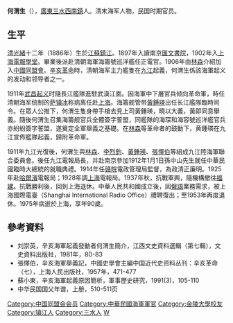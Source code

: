 '''何渭生'''（{{bd|1886年||1975年|}}），[[廣東省_(清)|廣東]][[三水县_(广东)|三水]][[西南鎮|西南鎮]]人。清末海军人物，民国时期官员。

==生平==
[[清|清]][[光緒|光緒]]十二年（1886年）生於[[江蘇省_(清)|江蘇]][[鎮江|鎮江]]。1897年入讀南京[[匯文書院|匯文書院]]，1902年入[[上海電報學堂|上海電報學堂]]。畢業後派赴清朝海軍海籌號巡洋艦任正電官。1906年由[[林森|林森]]介紹加入[[中國同盟會|中國同盟會]]。[[辛亥革命|辛亥革命]]時，清朝海军主力艦隻在[[九江|九江]]起義，何渭生係該海軍起义的发动和领导者之一。

1911年[[武昌起义|武昌起义]]时隨長江艦隊進駐武漢江面。因海軍中下層官兵倾向革命軍，時任清朝海军统制的[[萨镇冰|萨镇冰]]称病离任赴[[上海縣|上海]]。海籌舰管带[[黃鍾瑛|黃鍾瑛]]出任长江艦隊臨時司令。在眾人公推下，何渭生隻身帶手槍去見上司黃鍾瑛，曉以大義，黃即同意舉義。隨後何渭生召集海籌舰官兵全體簽字誓盟，同艦隊的海琛和海容號巡洋艦官兵亦紛紛簽字誓盟，遂奠定全軍舉義之基礎。在[[林森|林森]]等革命者的鼓動下，黄鍾瑛在九江宣佈艦隊起義，歸附革命軍。

1911年九江光復後，何渭生與[[林森|林森]]、[[李烈鈞|李烈鈞]]、[[黃鍾瑛|黃鍾瑛]]、[[張懌伯|張懌伯]]等組成九江陸海軍聯合委員會。後任九江電報局長，并赴南京參加1912年1月1日孫中山先生就任中華民國臨時大總統的就職典禮。1914年任[[江西省_(中華民國)|赣]][[安徽省_(中華民國)|皖]]電政管理局監督，為政清正廉明。1925年赴[[哈爾濱|哈爾濱]]電報局；1928年調[[上海市_(中華民國)|上海]]電報局。1937年秋，抗戰軍興，隨機構撤往[[福建省_(中華民國)|福建]]。抗戰勝利後，回到上海退休。中華人民共和國成立後，因[[俄語|俄語]]業務需求，被上海國際電臺（Shanghai International Radio Office）禮聘復出；至1953年再度退休。1975年病逝於上海，享年90歲。

==參考資料==
*刘崇英，辛亥海軍起義發動者何渭生簡介，江西文史資料選輯（第七輯），文史資料出版社，1981年，80-83
*張懌伯，辛亥海軍舉義記，中國史學會主編中国近代史资料丛刊：辛亥革命（七），上海人民出版社，1957年，471-477
*蘇小東，辛亥海軍起義原因簡析，軍事歷史研究，1991(3)，105-110
*中华民国国父年谱，上册，510-511页

{{DEFAULTSORT:H}}
[[Category:中国同盟会会员|Category:中国同盟会会员]]
[[Category:中華民國海軍軍官|Category:中華民國海軍軍官]]
[[Category:金陵大學校友|Category:金陵大學校友]]
[[Category:镇江人|Category:镇江人]]
[[Category:三水人|Category:三水人]]
[[Category:何姓|W]]